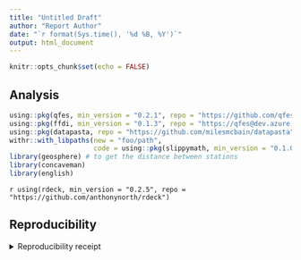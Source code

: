 ```yaml
---
title: "Untitled Draft"
author: "Report Author"
date: "`r format(Sys.time(), '%d %B, %Y')`"
output: html_document
---
```


```r
knitr::opts_chunk$set(echo = FALSE)
```

## Analysis

```r
using::pkg(qfes, min_version = "0.2.1", repo = "https://github.com/qfes/qfes.git")
using::pkg(ffdi, min_version = "0.1.3", repo = "https://qfes@dev.azure.com/qfes/packages/_git/ffdi")
using::pkg(datapasta, repo = "https://github.com/milesmcbain/datapasta")
withr::with_libpaths(new = "foo/path",
                     code = using::pkg(slippymath, min_version = "0.1.0"))
library(geosphere) # to get the distance between stations
library(concaveman)
library(english)
```


`r using(rdeck, min_version = "0.2.5", repo = "https://github.com/anthonynorth/rdeck")`

## Reproducibility

<details><summary>Reproducibility receipt</summary>

```r
## datetime
Sys.time()
## repository
git2r::repository()
## session info
sessionInfo(package = )
```

</details>
